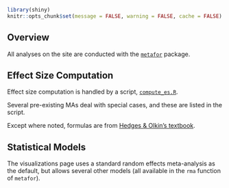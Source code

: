```r
library(shiny)
knitr::opts_chunk$set(message = FALSE, warning = FALSE, cache = FALSE)
```

## Overview

All analyses on the site are conducted with the [`metafor`](http://www.metafor-project.org/doku.php) package. 

## Effect Size Computation

Effect size computation is handled by a script, [`compute_es.R`](https://github.com/langcog/metalab/blob/master/scripts/compute_es.R).

Several pre-existing MAs deal with special cases, and these are listed in the script. 

Except where noted, formulas are from [Hedges & Olkin's textbook](http://www.amazon.com/Statistical-Methods-Meta-Analysis-Larry-Hedges/dp/0123363802). 

## Statistical Models

The visualizations page uses a standard random effects meta-analysis as the default, but allows several other models (all available in the `rma` function of `metafor`).
